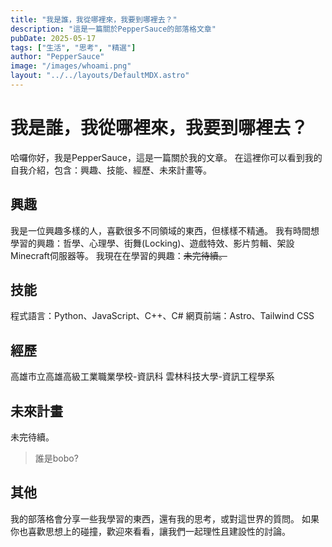```yaml
---
title: "我是誰，我從哪裡來，我要到哪裡去？"
description: "這是一篇關於PepperSauce的部落格文章"
pubDate: 2025-05-17
tags: ["生活", "思考", "精選"]
author: "PepperSauce"
image: "/images/whoami.png"
layout: "../../layouts/DefaultMDX.astro"
---
```


# 我是誰，我從哪裡來，我要到哪裡去？

哈囉你好，我是PepperSauce，這是一篇關於我的文章。
在這裡你可以看到我的自我介紹，包含：興趣、技能、經歷、未來計畫等。

## 興趣
我是一位興趣多樣的人，喜歡很多不同領域的東西，但樣樣不精通。
我有時間想學習的興趣：哲學、心理學、街舞(Locking)、遊戲特效、影片剪輯、架設Minecraft伺服器等。
我現在在學習的興趣：~~未完待續。~~

## 技能
程式語言：Python、JavaScript、C++、C#
網頁前端：Astro、Tailwind CSS

## 經歷
高雄市立高雄高級工業職業學校-資訊科
雲林科技大學-資訊工程學系

## 未來計畫
未完待續。

> 誰是bobo?

## 其他
我的部落格會分享一些我學習的東西，還有我的思考，或對這世界的質問。
如果你也喜歡思想上的碰撞，歡迎來看看，讓我們一起理性且建設性的討論。
